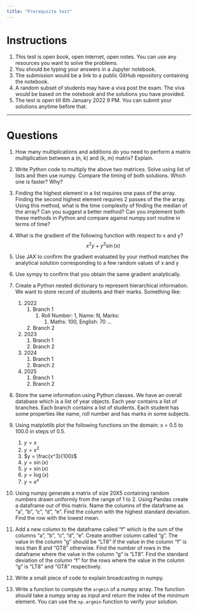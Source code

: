 ```yaml
---
title: "Prerequsite test"
---
```


# Instructions


1. This test is open book, open internet, open notes. You can use any resources you want to solve the problems.
2. You should be typing your answers in a Jupyter notebook. 
3. The submission would be a link to a public GitHub repository containing the notebook.
4. A random subset of students may have a viva post the exam. The viva would be based on the notebook and the solutions you have provided.
5. The test is open till 6th January 2022 9 PM. You can submit your solutions anytime before that.


--- 

# Questions
1. How many multiplications and additions do you need to perform a matrix multiplication between a (n, k) and (k, m) matrix? Explain.
2. Write Python code to multiply the above two matrices. Solve using list of lists and then use numpy. Compare the timing of both solutions. Which one is faster? Why?
3. Finding the highest element in a list requires one pass of the array. Finding the second highest element requires 2 passes of the the array. Using this method, what is the time complexity of finding the median of the array? Can you suggest a better method? Can you implement both these methods in Python and compare against numpy.sort routine in terms of time?
4. What is the gradient of the following function with respect to x and y?
$$
x^2y+y^3\sin(x)
$$

5. Use JAX to confirm the gradient evaluated by your method matches the analytical solution corresponding to a few random values of x and y
6. Use sympy to confirm that you obtain the same gradient analytically.
7. Create a Python nested dictionary to represent hierarchical information. We want to store record of students and their marks. Something like:
   1. 2022
      1. Branch 1
         1. Roll Number: 1, Name: N, Marks:
            1. Maths: 100, English: 70 ...
      2. Branch 2
   2. 2023
      1. Branch 1
      2. Branch 2
   3. 2024
      1. Branch 1
      2. Branch 2
   4. 2025
      1. Branch 1
      2. Branch 2
8. Store the same information using Python classes. We have an overall database which is a list of year objects. Each year contains a list of branches. Each branch contains a list of students. Each student has some properties like name, roll number and has marks in some subjects.
9. Using matplotlib plot the following functions on the domain: x = 0.5 to 100.0 in steps of 0.5.
   1. $y = x$
   2. $y = x^2$
   3. $y = \frac{x^3}{100}$
   4. $y = \sin(x)$
   5. $y = \sin(x)$
   6. $y = \log(x)$
   7. $y = e^x$
10. Using numpy generate a matrix of size 20X5 containing random numbers drawn uniformly from the range of 1 to 2. Using Pandas create a dataframe out of this matrix. Name the columns of the dataframe as "a", "b", "c", "d", "e". Find the column with the highest standard deviation. Find the row with the lowest mean.
11. Add a new column to the dataframe called "f" which is the sum of the columns "a", "b", "c", "d", "e". Create another column called "g". The value in the column "g" should be "LT8" if the value in the column "f" is less than 8 and "GT8" otherwise. Find the number of rows in the dataframe where the value in the column "g" is "LT8". Find the standard deviation of the column "f" for the rows where the value in the column "g" is "LT8" and "GT8" respectively.
12. Write a small piece of code to explain broadcasting in numpy.
13. Write a function to compute the `argmin` of a numpy array. The function should take a numpy array as input and return the index of the minimum element. You can use the `np.argmin` function to verify your solution.


